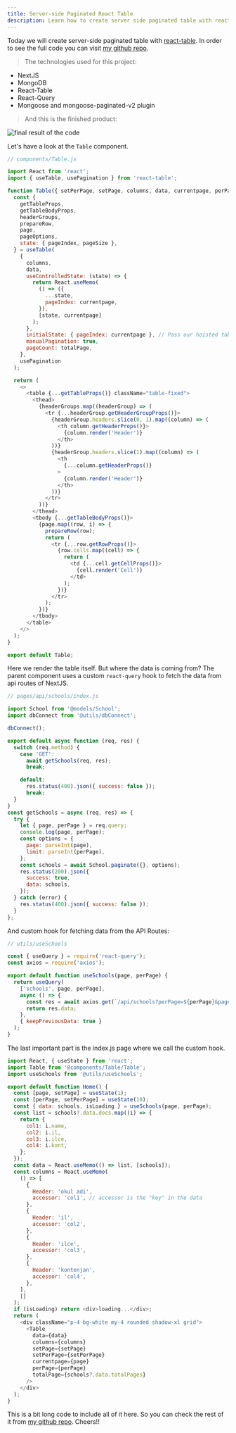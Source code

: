 ```yaml
---
title: Server-side Paginated React Table
description: Learn how to create server side paginated table with react-table library
---
```


Today we will create server-side paginated table with [react-table](https://react-table.tanstack.com). In order to see the full code you can visit [my github repo](https://github.com/uguremirmustafa/server-side-paginated-table-with-react-table).

> The technologies used for this project:

- NextJS
- MongoDB
- React-Table
- React-Query
- Mongoose and mongoose-paginated-v2 plugin

> And this is the finished product:

![final result of the code](https://dev-to-uploads.s3.amazonaws.com/uploads/articles/9sr3ctaozf7wmu6dwpc0.gif)

Let's have a look at the `Table` component.

```javascript
// components/Table.js

import React from 'react';
import { useTable, usePagination } from 'react-table';

function Table({ setPerPage, setPage, columns, data, currentpage, perPage, totalPage }) {
  const {
    getTableProps,
    getTableBodyProps,
    headerGroups,
    prepareRow,
    page,
    pageOptions,
    state: { pageIndex, pageSize },
  } = useTable(
    {
      columns,
      data,
      useControlledState: (state) => {
        return React.useMemo(
          () => ({
            ...state,
            pageIndex: currentpage,
          }),
          [state, currentpage]
        );
      },
      initialState: { pageIndex: currentpage }, // Pass our hoisted table state
      manualPagination: true,
      pageCount: totalPage,
    },
    usePagination
  );

  return (
    <>
      <table {...getTableProps()} className="table-fixed">
        <thead>
          {headerGroups.map((headerGroup) => (
            <tr {...headerGroup.getHeaderGroupProps()}>
              {headerGroup.headers.slice(0, 1).map((column) => (
                <th column.getHeaderProps()}>
                  {column.render('Header')}
                </th>
              ))}
              {headerGroup.headers.slice(1).map((column) => (
                <th
                  {...column.getHeaderProps()}
                >
                  {column.render('Header')}
                </th>
              ))}
            </tr>
          ))}
        </thead>
        <tbody {...getTableBodyProps()}>
          {page.map((row, i) => {
            prepareRow(row);
            return (
              <tr {...row.getRowProps()}>
                {row.cells.map((cell) => {
                  return (
                    <td {...cell.getCellProps()}>
                      {cell.render('Cell')}
                    </td>
                  );
                })}
              </tr>
            );
          })}
        </tbody>
      </table>
    </>
  );
}

export default Table;
```

Here we render the table itself. But where the data is coming from? The parent component uses a custom `react-query` hook to fetch the data from api routes of NextJS.

```javascript
// pages/api/schools/index.js

import School from '@models/School';
import dbConnect from '@utils/dbConnect';

dbConnect();

export default async function (req, res) {
  switch (req.method) {
    case 'GET':
      await getSchools(req, res);
      break;

    default:
      res.status(400).json({ success: false });
      break;
  }
}
const getSchools = async (req, res) => {
  try {
    let { page, perPage } = req.query;
    console.log(page, perPage);
    const options = {
      page: parseInt(page),
      limit: parseInt(perPage),
    };
    const schools = await School.paginate({}, options);
    res.status(200).json({
      success: true,
      data: schools,
    });
  } catch (error) {
    res.status(400).json({ success: false });
  }
};
```

And custom hook for fetching data from the API Routes:

```javascript
// utils/useSchools

const { useQuery } = require('react-query');
const axios = require('axios');

export default function useSchools(page, perPage) {
  return useQuery(
    ['schools', page, perPage],
    async () => {
      const res = await axios.get(`/api/schools?perPage=${perPage}&page=${page}`);
      return res.data;
    },
    { keepPreviousData: true }
  );
}
```

The last important part is the index.js page where we call the custom hook.

```javascript
import React, { useState } from 'react';
import Table from '@components/Table/Table';
import useSchools from '@utils/useSchools';

export default function Home() {
  const [page, setPage] = useState(1);
  const [perPage, setPerPage] = useState(10);
  const { data: schools, isLoading } = useSchools(page, perPage);
  const list = schools?.data.docs.map((i) => {
    return {
      col1: i.name,
      col2: i.il,
      col3: i.ilce,
      col4: i.kont,
    };
  });
  const data = React.useMemo(() => list, [schools]);
  const columns = React.useMemo(
    () => [
      {
        Header: 'okul adi',
        accessor: 'col1', // accessor is the "key" in the data
      },
      {
        Header: 'il',
        accessor: 'col2',
      },
      {
        Header: 'ilce',
        accessor: 'col3',
      },
      {
        Header: 'kontenjan',
        accessor: 'col4',
      },
    ],
    []
  );
  if (isLoading) return <div>loading...</div>;
  return (
    <div className="p-4 bg-white my-4 rounded shadow-xl grid">
      <Table
        data={data}
        columns={columns}
        setPage={setPage}
        setPerPage={setPerPage}
        currentpage={page}
        perPage={perPage}
        totalPage={schools?.data.totalPages}
      />
    </div>
  );
}
```

This is a bit long code to include all of it here. So you can check the rest of it from [my github repo](https://github.com/uguremirmustafa/server-side-paginated-table-with-react-table). Cheers!!
